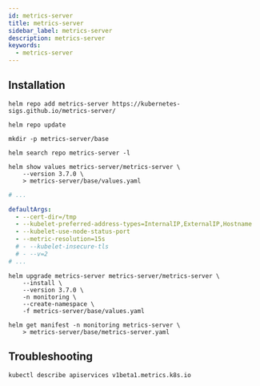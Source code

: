 ```yaml
---
id: metrics-server
title: metrics-server
sidebar_label: metrics-server
description: metrics-server
keywords:
  - metrics-server
---
```


## Installation

```shell
helm repo add metrics-server https://kubernetes-sigs.github.io/metrics-server/
```

```shell
helm repo update
```

```shell
mkdir -p metrics-server/base
```

```shell
helm search repo metrics-server -l
```

```shell
helm show values metrics-server/metrics-server \
    --version 3.7.0 \
    > metrics-server/base/values.yaml
```

```yaml title="metrics-server/base/values.yaml"
# ...

defaultArgs:
  - --cert-dir=/tmp
  - --kubelet-preferred-address-types=InternalIP,ExternalIP,Hostname
  - --kubelet-use-node-status-port
  - --metric-resolution=15s
  # - --kubelet-insecure-tls
  # - --v=2
# ...
```

```shell
helm upgrade metrics-server metrics-server/metrics-server \
    --install \
    --version 3.7.0 \
    -n monitoring \
    --create-namespace \
    -f metrics-server/base/values.yaml
```

```shell
helm get manifest -n monitoring metrics-server \
    > metrics-server/base/metrics-server.yaml
```

## Troubleshooting

```shell
kubectl describe apiservices v1beta1.metrics.k8s.io
```
